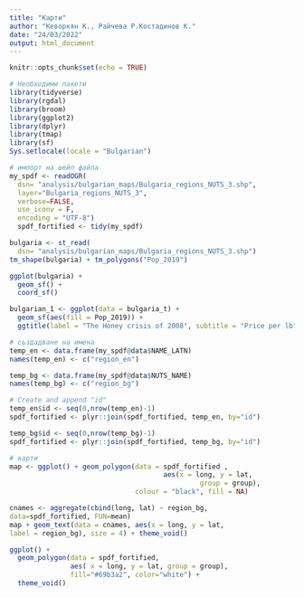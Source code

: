 ```yaml
---
title: "Карти"
author: "Кеворкян К., Райчева Р.Костадинов К."
date: "24/03/2022"
output: html_document
---
```


```r
knitr::opts_chunk$set(echo = TRUE)
```



```r
# Необходими пакети
library(tidyverse)
library(rgdal)
library(broom)
library(ggplot2)
library(dplyr)
library(tmap)
library(sf)
Sys.setlocale(locale = "Bulgarian")
```

```r
# импорт на шейп файла
my_spdf <- readOGR( 
  dsn= "analysis/bulgarian_maps/Bulgaria_regions_NUTS_3.shp",
  layer="Bulgaria_regions_NUTS_3",
  verbose=FALSE,
  use_iconv = F,
  encoding = "UTF-8")
  spdf_fortified <- tidy(my_spdf)
```

```r
bulgaria <- st_read(
  dsn= "analysis/bulgarian_maps/Bulgaria_regions_NUTS_3.shp")
tm_shape(bulgaria) + tm_polygons("Pop_2019")

ggplot(bulgaria) + 
  geom_sf() + 
  coord_sf()
```


```r
bulgarian_1 <- ggplot(data = bulgaria_t) +
  geom_sf(aes(fill = Pop_2019)) +
  ggtitle(label = "The Honey crisis of 2008", subtitle = "Price per lb")

```


```r
# създадване на имена
temp_en <- data.frame(my_spdf@data$NAME_LATN)
names(temp_en) <- c("region_en")

temp_bg <- data.frame(my_spdf@data$NUTS_NAME)
names(temp_bg) <- c("region_bg")

```


```r
# Create and append "id"
temp_en$id <- seq(0,nrow(temp_en)-1)
spdf_fortified <- plyr::join(spdf_fortified, temp_en, by="id")

temp_bg$id <- seq(0,nrow(temp_bg)-1)
spdf_fortified <- plyr::join(spdf_fortified, temp_bg, by="id")

```

```r
# карти
map <- ggplot() + geom_polygon(data = spdf_fortified ,
                                      aes(x = long, y = lat, 
                                               group = group), 
                               colour = "black", fill = NA)
```


```r
cnames <- aggregate(cbind(long, lat) ~ region_bg, 
data=spdf_fortified, FUN=mean)
map + geom_text(data = cnames, aes(x = long, y = lat, 
label = region_bg), size = 4) + theme_void()

```



```r
ggplot() +
  geom_polygon(data = spdf_fortified, 
               aes( x = long, y = lat, group = group),
               fill="#69b3a2", color="white") +
  theme_void() 
```




